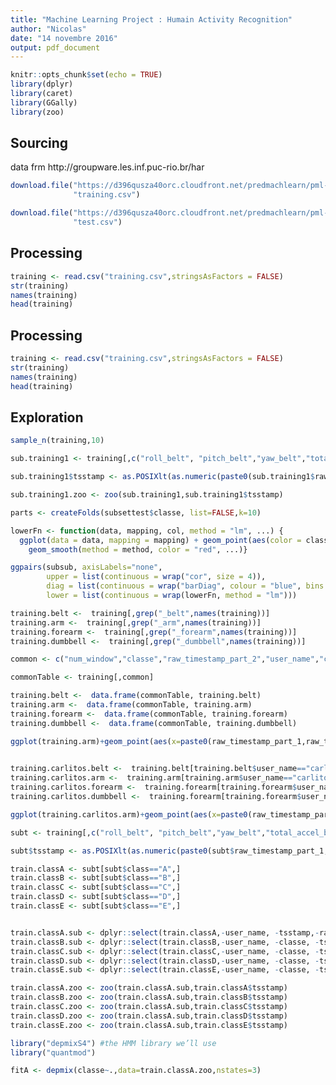 ```yaml
---
title: "Machine Learning Project : Humain Activity Recognition"
author: "Nicolas"
date: "14 novembre 2016"
output: pdf_document
---
```


```r
knitr::opts_chunk$set(echo = TRUE)
library(dplyr)
library(caret)
library(GGally)
library(zoo)
```

## Sourcing

data frm http://groupware.les.inf.puc-rio.br/har

```r
download.file("https://d396qusza40orc.cloudfront.net/predmachlearn/pml-training.csv",
              "training.csv")

download.file("https://d396qusza40orc.cloudfront.net/predmachlearn/pml-testing.csv",
              "test.csv")
```


## Processing

```r
training <- read.csv("training.csv",stringsAsFactors = FALSE)
str(training)
names(training)
head(training)
```


## Processing

```r
training <- read.csv("training.csv",stringsAsFactors = FALSE)
str(training)
names(training)
head(training)
```

## Exploration

```r
sample_n(training,10)

sub.training1 <- training[,c("roll_belt", "pitch_belt","yaw_belt","total_accel_belt","gyros_belt_x","gyros_belt_y","gyros_belt_z","accel_belt_x","accel_belt_y","accel_belt_z","magnet_belt_x","magnet_belt_y","magnet_belt_z","roll_arm","pitch_arm","yaw_arm","total_accel_arm","classe","user_name","raw_timestamp_part_1","raw_timestamp_part_2")]

sub.training1$tsstamp <- as.POSIXlt(as.numeric(paste0(sub.training1$raw_timestamp_part_1,".",sub.training1$raw_timestamp_part_2)),tz="GMT",origin = "1970-01-01")

sub.training1.zoo <- zoo(sub.training1,sub.training1$tsstamp)

parts <- createFolds(subsettest$classe, list=FALSE,k=10)
```

```r
lowerFn <- function(data, mapping, col, method = "lm", ...) {
  ggplot(data = data, mapping = mapping) + geom_point(aes(color = classe)) +
    geom_smooth(method = method, color = "red", ...)}

ggpairs(subsub, axisLabels="none",
        upper = list(continuous = wrap("cor", size = 4)), 
        diag = list(continuous = wrap("barDiag", colour = "blue", bins = 30)),
        lower = list(continuous = wrap(lowerFn, method = "lm")))
```


```r
training.belt <-  training[,grep("_belt",names(training))]
training.arm <-  training[,grep("_arm",names(training))]
training.forearm <-  training[,grep("_forearm",names(training))]
training.dumbbell <-  training[,grep("_dumbbell",names(training))]

common <- c("num_window","classe","raw_timestamp_part_2","user_name","cvtd_timestamp","new_window","raw_timestamp_part_1","X")

commonTable <- training[,common]

training.belt <-  data.frame(commonTable, training.belt)
training.arm <-  data.frame(commonTable, training.arm)
training.forearm <-  data.frame(commonTable, training.forearm)
training.dumbbell <-  data.frame(commonTable, training.dumbbell)

ggplot(training.arm)+geom_point(aes(x=paste0(raw_timestamp_part_1,raw_timestamp_part_2),y=roll_arm,color=classe))+facet_grid(.~user_name)
 
```


```r
training.carlitos.belt <-  training.belt[training.belt$user_name=="carlitos",]
training.carlitos.arm <-  training.arm[training.arm$user_name=="carlitos",]
training.carlitos.forearm <-  training.forearm[training.forearm$user_name=="carlitos",]
training.carlitos.dumbbell <-  training.forearm[training.forearm$user_name=="carlitos",]

ggplot(training.carlitos.arm)+geom_point(aes(x=paste0(raw_timestamp_part_1,raw_timestamp_part_2),y=roll_arm,color=classe))

```


```r
subt <- training[,c("roll_belt", "pitch_belt","yaw_belt","total_accel_belt","gyros_belt_x","gyros_belt_y","gyros_belt_z","accel_belt_x","accel_belt_y","accel_belt_z","magnet_belt_x","magnet_belt_y","magnet_belt_z","roll_arm","pitch_arm","yaw_arm","total_accel_arm","classe","user_name","raw_timestamp_part_1","raw_timestamp_part_2")]

subt$tsstamp <- as.POSIXlt(as.numeric(paste0(subt$raw_timestamp_part_1,".",subt$raw_timestamp_part_2)),tz="GMT",origin = "1970-01-01")

train.classA <- subt[subt$class=="A",]
train.classB <- subt[subt$class=="B",]
train.classC <- subt[subt$class=="C",]
train.classD <- subt[subt$class=="D",]
train.classE <- subt[subt$class=="E",]


train.classA.sub <- dplyr::select(train.classA,-user_name, -tsstamp,-raw_timestamp_part_1,-raw_timestamp_part_2)
train.classB.sub <- dplyr::select(train.classB,-user_name, -classe, -tsstamp,-raw_timestamp_part_1,-raw_timestamp_part_2)
train.classC.sub <- dplyr::select(train.classC,-user_name, -classe, -tsstamp,-raw_timestamp_part_1,-raw_timestamp_part_2)
train.classD.sub <- dplyr::select(train.classD,-user_name, -classe, -tsstamp,-raw_timestamp_part_1,-raw_timestamp_part_2)
train.classE.sub <- dplyr::select(train.classE,-user_name, -classe, -tsstamp,-raw_timestamp_part_1,-raw_timestamp_part_2)

train.classA.zoo <- zoo(train.classA.sub,train.classA$tsstamp)
train.classB.zoo <- zoo(train.classA.sub,train.classB$tsstamp)
train.classC.zoo <- zoo(train.classA.sub,train.classC$tsstamp)
train.classD.zoo <- zoo(train.classA.sub,train.classD$tsstamp)
train.classE.zoo <- zoo(train.classA.sub,train.classE$tsstamp)

library("depmixS4") #the HMM library we’ll use 
library("quantmod")

fitA <- depmix(classe~.,data=train.classA.zoo,nstates=3)
```  
